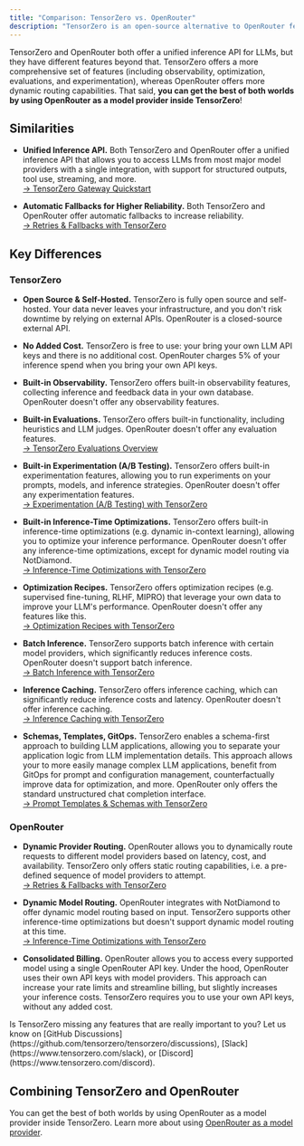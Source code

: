 ```yaml
---
title: "Comparison: TensorZero vs. OpenRouter"
description: "TensorZero is an open-source alternative to OpenRouter featuring an LLM gateway, observability, optimization, evaluations, and experimentation."
---
```


TensorZero and OpenRouter both offer a unified inference API for LLMs, but they have different features beyond that.
TensorZero offers a more comprehensive set of features (including observability, optimization, evaluations, and experimentation), whereas OpenRouter offers more dynamic routing capabilities.
That said, **you can get the best of both worlds by using OpenRouter as a model provider inside TensorZero**!

## Similarities

- **Unified Inference API.**
  Both TensorZero and OpenRouter offer a unified inference API that allows you to access LLMs from most major model providers with a single integration, with support for structured outputs, tool use, streaming, and more.<br />
  [→ TensorZero Gateway Quickstart](/quickstart/)

- **Automatic Fallbacks for Higher Reliability.**
  Both TensorZero and OpenRouter offer automatic fallbacks to increase reliability.<br />
  [→ Retries & Fallbacks with TensorZero](/guides/inference/call-any-llm-provider/)

## Key Differences

### TensorZero

- **Open Source & Self-Hosted.**
  TensorZero is fully open source and self-hosted.
  Your data never leaves your infrastructure, and you don't risk downtime by relying on external APIs.
  OpenRouter is a closed-source external API.

- **No Added Cost.**
  TensorZero is free to use: your bring your own LLM API keys and there is no additional cost.
  OpenRouter charges 5% of your inference spend when you bring your own API keys.

- **Built-in Observability.**
  TensorZero offers built-in observability features, collecting inference and feedback data in your own database.
  OpenRouter doesn't offer any observability features.

- **Built-in Evaluations.**
  TensorZero offers built-in functionality, including heuristics and LLM judges.
  OpenRouter doesn't offer any evaluation features.<br />
  [→ TensorZero Evaluations Overview](/guides/evaluation/evaluate-individual-inferences/)

- **Built-in Experimentation (A/B Testing).**
  TensorZero offers built-in experimentation features, allowing you to run experiments on your prompts, models, and inference strategies.
  OpenRouter doesn't offer any experimentation features.<br />
  [→ Experimentation (A/B Testing) with TensorZero](/guides/experimentation/compare-variants-ab-testing/)

- **Built-in Inference-Time Optimizations.**
  TensorZero offers built-in inference-time optimizations (e.g. dynamic in-context learning), allowing you to optimize your inference performance.
  OpenRouter doesn't offer any inference-time optimizations, except for dynamic model routing via NotDiamond.<br />
  [→ Inference-Time Optimizations with TensorZero](/guides/optimization/overview/)

- **Optimization Recipes.**
  TensorZero offers optimization recipes (e.g. supervised fine-tuning, RLHF, MIPRO) that leverage your own data to improve your LLM's performance.
  OpenRouter doesn't offer any features like this.<br />
  [→ Optimization Recipes with TensorZero](/guides/optimization/overview/)

- **Batch Inference.**
  TensorZero supports batch inference with certain model providers, which significantly reduces inference costs.
  OpenRouter doesn't support batch inference.<br />
  [→ Batch Inference with TensorZero](/guides/inference/call-any-llm-provider/)

- **Inference Caching.**
  TensorZero offers inference caching, which can significantly reduce inference costs and latency.
  OpenRouter doesn't offer inference caching.<br />
  [→ Inference Caching with TensorZero](/guides/inference/call-any-llm-provider/)

- **Schemas, Templates, GitOps.**
  TensorZero enables a schema-first approach to building LLM applications, allowing you to separate your application logic from LLM implementation details.
  This approach allows your to more easily manage complex LLM applications, benefit from GitOps for prompt and configuration management, counterfactually improve data for optimization, and more.
  OpenRouter only offers the standard unstructured chat completion interface.<br />
  [→ Prompt Templates & Schemas with TensorZero](/configuration-reference/)

### OpenRouter

- **Dynamic Provider Routing.**
  OpenRouter allows you to dynamically route requests to different model providers based on latency, cost, and availability.
  TensorZero only offers static routing capabilities, i.e. a pre-defined sequence of model providers to attempt.<br />
  [→ Retries & Fallbacks with TensorZero](/guides/inference/call-any-llm-provider/)

- **Dynamic Model Routing.**
  OpenRouter integrates with NotDiamond to offer dynamic model routing based on input.
  TensorZero supports other inference-time optimizations but doesn't support dynamic model routing at this time.<br />
  [→ Inference-Time Optimizations with TensorZero](/guides/optimization/overview/)

- **Consolidated Billing.**
  OpenRouter allows you to access every supported model using a single OpenRouter API key.
  Under the hood, OpenRouter uses their own API keys with model providers.
  This approach can increase your rate limits and streamline billing, but slightly increases your inference costs.
  TensorZero requires you to use your own API keys, without any added cost.

<Tip>
  Is TensorZero missing any features that are really important to you? Let us
  know on [GitHub
  Discussions](https://github.com/tensorzero/tensorzero/discussions),
  [Slack](https://www.tensorzero.com/slack), or
  [Discord](https://www.tensorzero.com/discord).
</Tip>

## Combining TensorZero and OpenRouter

You can get the best of both worlds by using OpenRouter as a model provider inside TensorZero.
Learn more about using [OpenRouter as a model provider](/guides/inference/model-providers/openrouter/).

